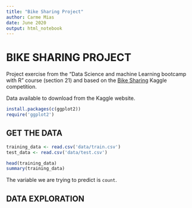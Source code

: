 ```yaml
---
title: "Bike Sharing Project"
author: Carme Mias
date: June 2020
output: html_notebook
---
```


# BIKE SHARING PROJECT

Project exercise from the "Data Science and machine Learning bootcamp with R" course (section 21) and based on the [Bike Sharing](https://www.kaggle.com/c/bike-sharing-demand/overview) Kaggle competition.

Data available to download from the Kaggle website.

```r
install.packages(c(ggplot2))
require('ggplot2')
```

## GET THE DATA

```r
training_data <- read.csv('data/train.csv')
test_data <- read.csv('data/test.csv')

head(training_data)
summary(training_data)
```

The variable we are trying to predict is `count`.

## DATA EXPLORATION


